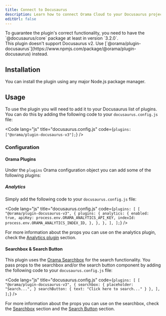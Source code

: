 ```yaml
---
title: Connect to Docusaurus
description: Learn how to connect Orama Cloud to your Docusaurus project.
editUrl: false
---
```


<Aside>
	To guarantee the plugin's correct functionality, you need to have the `@docusaurus/core` package at least in version `3.2.0`.
</Aside>
<Aside type="caution">
	This plugin doesn't support Docusaurus v2. Use [`@orama/plugin-docusaurus`](https://www.npmjs.com/package/@orama/plugin-docusaurus) instead.
</Aside>

## Installation

You can install the plugin using any major Node.js package manager.

<Install pkg="@orama/plugin-docusaurus-v3" />

## Usage

To use the plugin you will need to add it to your Docusaurus list of plugins. You can do this by adding the following code to your `docusaurus.config.js` file:

<Code lang="js" title="docusaurus.config.js" code={`
plugins: ["@orama/plugin-docusaurus-v3"];
`} />

### Configuration

#### Orama Plugins

Under the `plugins` Orama configuration object you can add some of the following plugins:

##### Analytics

Simply add the following code to your `docusaurus.config.js` file:

<Code lang="js" title="docusaurus.config.js" code={`
plugins: [
	  [
	    "@orama/plugin-docusaurus-v3",
	    {
	      plugins: {
	        analytics: {
	          enabled: true,
	          apiKey: process.env.ORAMA_ANALYTICS_API_KEY,
	          indexId: process.env.ORAMA_ANALYTICS_INDEX_ID,
	        },
	      },
	    },
	  ],
];
`} />

For more information about the props you can use on the analytics plugin, check the [Analytics plugin](/open-source/plugins/plugin-analytics) section.

#### Searchbox & Search Button

This plugin uses the [Orama Searchbox](/cloud/ui-components/search-box) for the search functionality.
You pass props to the searchbox and/or the search button component by adding the following code to your `docusaurus.config.js` file:

<Code lang="js" title="docusaurus.config.js" code={`
plugins: [
	  [
	    "@orama/plugin-docusaurus-v3",
	    {
	      searchbox: {
	        placeholder: "Search...",
	      }
	      searchButton: {
	        text: "Click here to search..."
	      }
	    },
	  ],
];
`} />

For more information about the props you can use on the searchbox, check the [Searchbox](/cloud/ui-components/search-box#usage) section and the [Search Button](/cloud/ui-components/search-button#usage) section.